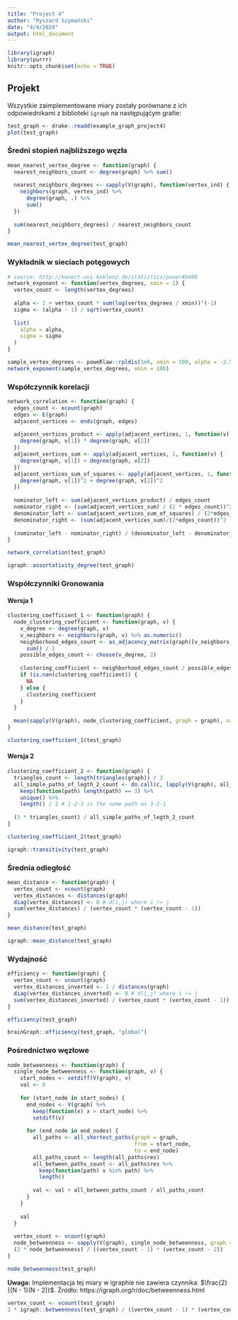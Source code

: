 ```yaml
---
title: "Project 4"
author: "Ryszard Szymański"
date: "4/4/2020"
output: html_document
---
```


```r
library(igraph)
library(purrr)
knitr::opts_chunk$set(echo = TRUE)
```

## Projekt
Wszystkie zaimplementowane miary zostały porównane z ich odpowiednikami z biblioteki `igraph` na następująćym grafie:
```r
test_graph <- drake::readd(example_graph_project4)
plot(test_graph)
```

### Średni stopień najbliższego węzła
```r
mean_nearest_vertex_degree <- function(graph) {
  nearest_neighbors_count <- degree(graph) %>% sum()
  
  nearest_neighbors_degrees <- sapply(V(graph), function(vertex_ind) {
    neighbors(graph, vertex_ind) %>% 
      degree(graph, .) %>% 
      sum()
  })
  
  sum(nearest_neighbors_degrees) / nearest_neighbors_count
}
```

```r
mean_nearest_vertex_degree(test_graph)
```

### Wykładnik w sieciach potęgowych
```r
# source: http://konect.uni-koblenz.de/statistics/power#b408
network_exponent <- function(vertex_degrees, xmin = 1) {
  vertex_count <- length(vertex_degrees)
  
  alpha <- 1 + vertex_count * sum(log(vertex_degrees / xmin))^(-1)
  sigma <- (alpha - 1) / sqrt(vertex_count)
  
  list(
    alpha = alpha,
    sigma = sigma
  )
}

```

```r
sample_vertex_degrees <- poweRlaw::rpldis(1e6, xmin = 100, alpha = -2.5)
network_exponent(sample_vertex_degrees, xmin = 100)
```

### Współczynnik korelacji
```r
network_correlation <- function(graph) {
  edges_count <- ecount(graph)
  edges <- E(graph)
  adjacent_vertices <- ends(graph, edges)
  
  adjacent_vertices_product <- apply(adjacent_vertices, 1, function(v) {
    degree(graph, v[1]) * degree(graph, v[2])
  })
  adjacent_vertices_sum <- apply(adjacent_vertices, 1, function(v) {
    degree(graph, v[1]) + degree(graph, v[2])
  })
  adjacent_vertices_sum_of_squares <- apply(adjacent_vertices, 1, function(v) {
    degree(graph, v[1])^2 + degree(graph, v[2])^2
  })
  
  nominator_left <- sum(adjacent_vertices_product) / edges_count
  nominator_right <- (sum(adjacent_vertices_sum) / (2 * edges_count))^2
  denominator_left <- sum(adjacent_vertices_sum_of_squares) / (2*edges_count)
  denominator_right <- (sum(adjacent_vertices_sum)/(2*edges_count))^2
  
  (nominator_left - nominator_right) / (denominator_left - denominator_right)
}
```


```r
network_correlation(test_graph)
```

```r
igraph::assortativity_degree(test_graph)
```


### Współczynniki Gronowania

#### Wersja 1
```r
clustering_coefficient_1 <- function(graph) {
  node_clustering_coefficient <- function(graph, v) {
    v_degree <- degree(graph, v)
    v_neighbors <- neighbors(graph, v) %>% as.numeric()
    neighborhood_edges_count <- as_adjacency_matrix(graph)[v_neighbors, v_neighbors] %>% 
      sum() / 2
    possible_edges_count <- choose(v_degree, 2)
    
    clustering_coefficient <- neighborhood_edges_count / possible_edges_count
    if (is.nan(clustering_coefficient)) {
      NA
    } else {
      clustering_coefficient
    }
  }
  
  mean(sapply(V(graph), node_clustering_coefficient, graph = graph), na.rm = TRUE)
}

```

```r
clustering_coefficient_1(test_graph)
```

#### Wersja 2
```r
clustering_coefficient_2 <- function(graph) {
  triangles_count <- length(triangles(graph)) / 3
  all_simple_paths_of_legth_2_count <- do.call(c, lapply(V(graph), all_simple_paths, graph = graph)) %>% 
    keep(function(path) length(path) == 3) %>% 
    unique() %>% 
    length() / 2 # 1-2-3 is the same path as 3-2-1
  
  (3 * triangles_count) / all_simple_paths_of_legth_2_count
}
```

```r
clustering_coefficient_2(test_graph)
```


```r
igraph::transitivity(test_graph)
```

### Średnia odległość
```r
mean_distance <- function(graph) {
  vertex_count <- vcount(graph)
  vertex_distances <- distances(graph)
  diag(vertex_distances) <- 0 # d(i,j) where i != j
  sum(vertex_distances) / (vertex_count * (vertex_count - 1))
}
```

```r
mean_distance(test_graph)
```

```r
igraph::mean_distance(test_graph)
```

### Wydajność
```r
efficiency <- function(graph) {
  vertex_count <- vcount(graph)
  vertex_distances_inverted <- 1 / distances(graph)
  diag(vertex_distances_inverted) <- 0 # d(i,j) where i != j
  sum(vertex_distances_inverted) / (vertex_count * (vertex_count - 1))
}
```

```r
efficiency(test_graph)
```

```r
brainGraph::efficiency(test_graph, "global")
```

### Pośrednictwo węzłowe
```r
node_betweenness <- function(graph) {
  single_node_betweenness <- function(graph, v) {
    start_nodes <- setdiff(V(graph), v)
    val <- 0
    
    for (start_node in start_nodes) {
      end_nodes <- V(graph) %>% 
        keep(function(x) x > start_node) %>% 
        setdiff(v)
      
      for (end_node in end_nodes) {
        all_paths <- all_shortest_paths(graph = graph,
                                        from = start_node,
                                        to = end_node)
        all_paths_count <- length(all_paths$res)
        all_between_paths_count <- all_paths$res %>% 
          keep(function(path) v %in% path) %>% 
          length()
        
        val <- val + all_between_paths_count / all_paths_count
      }
    }
    
    val
  }
  
  vertex_count <- vcount(graph)
  node_betweenness <- sapply(V(graph), single_node_betweenness, graph = graph)
  (2 * node_betweenness) / ((vertex_count - 1) * (vertex_count - 2))
}
```

```r
node_betweenness(test_graph)
```

**Uwaga:** Implementacja tej miary w igraphie nie zawiera czynnika: $\frac{2}{(N - 1)(N - 2)}$.
Źródło: https://igraph.org/r/doc/betweenness.html
```r
vertex_count <- vcount(test_graph)
2 * igraph::betweenness(test_graph) / ((vertex_count - 1) * (vertex_count - 2))
```

